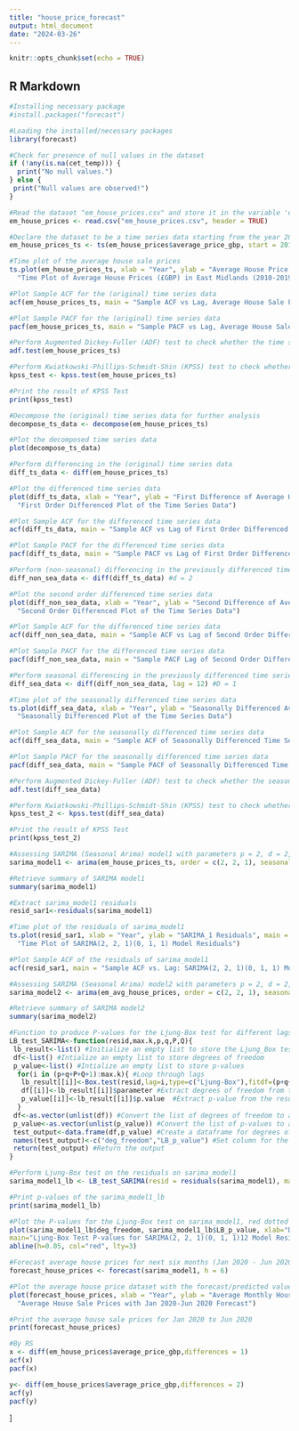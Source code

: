 ```yaml
---
title: "house_price_forecast"
output: html_document
date: "2024-03-26"
---
```


```r
knitr::opts_chunk$set(echo = TRUE)
```

## R Markdown
```r
#Installing necessary package
#install.packages("forecast")

#Loading the installed/necessary packages
library(forecast)

#Check for presence of null values in the dataset
if (!any(is.na(cet_temp))) {
  print("No null values.")
} else {
 print("Null values are observed!") 
}
```

```r
#Read the dataset "em_house_prices.csv" and store it in the variable 'em_house_prices'
em_house_prices <- read.csv("em_house_prices.csv", header = TRUE)

#Declare the dataset to be a time series data starting from the year 2010 and a frequency of 12 for monthly data
em_house_prices_ts <- ts(em_house_prices$average_price_gbp, start = 2010, frequency = 12)

#Time plot of the average house sale prices
ts.plot(em_house_prices_ts, xlab = "Year", ylab = "Average House Price (£GBP)", main = 
  "Time Plot of Average House Prices (£GBP) in East Midlands (2010-2019)")

#Plot Sample ACF for the (original) time series data
acf(em_house_prices_ts, main = "Sample ACF vs Lag, Average House Sale Prices (£GBP)", lag.max = 25)

#Plot Sample PACF for the (original) time series data
pacf(em_house_prices_ts, main = "Sample PACF vs Lag, Average House Sale Prices (£GBP)", lag.max = 25)

#Perform Augmented Dickey-Fuller (ADF) test to check whether the time series is stationary or not
adf.test(em_house_prices_ts)

#Perform Kwiatkowski-Phillips-Schmidt-Shin (KPSS) test to check whether the time series is stationary or not
kpss_test <- kpss.test(em_house_prices_ts)

#Print the result of KPSS Test
print(kpss_test)
```

```r
#Decompose the (original) time series data for further analysis
decompose_ts_data <- decompose(em_house_prices_ts)

#Plot the decomposed time series data
plot(decompose_ts_data)
```

```r
#Perform differencing in the (original) time series data
diff_ts_data <- diff(em_house_prices_ts)

#Plot the differenced time series data
plot(diff_ts_data, xlab = "Year", ylab = "First Difference of Average House Price (£GBP)", main = 
  "First Order Differenced Plot of the Time Series Data")

#Plot Sample ACF for the differenced time series data
acf(diff_ts_data, main = "Sample ACF vs Lag of First Order Differenced Time Series Data", lag.max = 25)

#Plot Sample PACF for the differenced time series data
pacf(diff_ts_data, main = "Sample PACF vs Lag of First Order Differenced Time Series Data", lag.max = 25)
```

```r
#Perform (non-seasonal) differencing in the previously differenced time series data
diff_non_sea_data <- diff(diff_ts_data) #d = 2

#Plot the second order differenced time series data
plot(diff_non_sea_data, xlab = "Year", ylab = "Second Difference of Average House Price (£GBP)", main = 
  "Second Order Differenced Plot of the Time Series Data")

#Plot Sample ACF for the differenced time series data
acf(diff_non_sea_data, main = "Sample ACF vs Lag of Second Order Differenced Time Series Data", lag.max = 25) #q = 1

#Plot Sample PACF for the differenced time series data
pacf(diff_non_sea_data, main = "Sample PACF Lag of Second Order Differenced Time Series Data", lag.max = 25) #p = 2
```

```r
#Perform seasonal differencing in the previously differenced time series data with lag 12 for monthly data
diff_sea_data <- diff(diff_non_sea_data, lag = 12) #D = 1

#Time plot of the seasonally differenced time series data
ts.plot(diff_sea_data, xlab = "Year", ylab = "Seasonally Differenced Average House Price (£GBP)", main = 
  "Seasonally Differenced Plot of the Time Series Data")

#Plot Sample ACF for the seasonally differenced time series data
acf(diff_sea_data, main = "Sample ACF of Seasonally Differenced Time Series Data", lag.max = 250) #Q = 1

#Plot Sample PACF for the seasonally differenced time series data
pacf(diff_sea_data, main = "Sample PACF of Seasonally Differenced Time Series Data", lag.max = 250) #P = 0, 1
```

```r
#Perform Augmented Dickey-Fuller (ADF) test to check whether the seasonally differenced time series is stationary or not
adf.test(diff_sea_data)

#Perform Kwiatkowski-Phillips-Schmidt-Shin (KPSS) test to check whether the the seasonally differenced time series is stationary or not 
kpss_test_2 <- kpss.test(diff_sea_data)

#Print the result of KPSS Test
print(kpss_test_2)
```

```r
#Assessing SARIMA (Seasonal Arima) model1 with parameters p = 2, d = 2, q = 1, P = 0, D = 1, Q = 1
sarima_model1 <- arima(em_house_prices_ts, order = c(2, 2, 1), seasonal = list(order = c(0, 1, 1), period = 12), method = 'CSS-ML')

#Retrieve summary of SARIMA model1
summary(sarima_model1)

#Extract sarima_model1 residuals
resid_sar1<-residuals(sarima_model1)

#Time plot of the residuals of sarima_model1
ts.plot(resid_sar1, xlab = "Year", ylab = "SARIMA_1 Residuals", main = 
  "Time Plot of SARIMA(2, 2, 1)(0, 1, 1) Model Residuals")

#Plot Sample ACF of the residuals of sarima_model1
acf(resid_sar1, main = "Sample ACF vs. Lag: SARIMA(2, 2, 1)(0, 1, 1) Model Residuals") 

```


```r
#Assessing SARIMA (Seasonal Arima) model2 with parameters p = 2, d = 2, q = 1, P = 1, D = 1, Q = 1
sarima_model2 <- arima(em_avg_house_prices, order = c(2, 2, 1), seasonal = list(order = c(1, 1, 1), period = 12), method = 'CSS-ML')

#Retrieve summary of SARIMA model2
summary(sarima_model2)

#Function to produce P-values for the Ljung-Box test for different lags where an ARIMA(p,d,q)x(P,D,Q)_h model has been fitted
LB_test_SARIMA<-function(resid,max.k,p,q,P,Q){
 lb_result<-list() #Initialize an empty list to store the Ljung_Box test results
 df<-list() #Intialize an empty list to store degrees of freedom
 p_value<-list() #Intialize an empty list to store p-values
  for(i in (p+q+P+Q+1):max.k){ #Loop through lags
   lb_result[[i]]<-Box.test(resid,lag=i,type=c("Ljung-Box"),fitdf=(p+q+P+Q)) #Perform LB test for each lag and store the result in the list
   df[[i]]<-lb_result[[i]]$parameter #Extract degrees of freedom from the result
   p_value[[i]]<-lb_result[[i]]$p.value  #Extract p-value from the result
  }
 df<-as.vector(unlist(df)) #Convert the list of degrees of freedom to a vector
 p_value<-as.vector(unlist(p_value)) #Convert the list of p-values to a vector
 test_output<-data.frame(df,p_value) #Create a dataframe for degrees of freedom and p-values
 names(test_output)<-c("deg_freedom","LB_p_value") #Set column for the output
 return(test_output) #Return the output
}

#Perform Ljung-Box test on the residuals on sarima_model1
sarima_model1_lb <- LB_test_SARIMA(resid = residuals(sarima_model1), max.k = 24, p = 2, q = 1, P = 0, Q = 1)

#Print p-values of the sarima_model1_lb
print(sarima_model1_lb)
```


```r
#Plot the P-values for the Ljung-Box test on sarima_model1, red dotted line to indicate the significance level threshold
plot(sarima_model1_lb$deg_freedom, sarima_model1_lb$LB_p_value, xlab="Degrees of freedom", ylab="P-value",
main="Ljung-Box Test P-values for SARIMA(2, 2, 1)(0, 1, 1)12 Model Residuals", ylim=c(0,1))
abline(h=0.05, col="red", lty=3)
```


```r
#Forecast average house prices for next six months (Jan 2020 - Jun 2020) by fiting the best model
forecast_house_prices <- forecast(sarima_model1, h = 6)

#Plot the average house price dataset with the forecast/predicted values
plot(forecast_house_prices, xlab = "Year", ylab = "Average Monthly House Price (£GBP)", main = 
  "Average House Sale Prices with Jan 2020-Jun 2020 Forecast")

#Print the average house sale prices for Jan 2020 to Jun 2020 
print(forecast_house_prices)
```

```r
#By RS
x <- diff(em_house_prices$average_price_gbp,differences = 1)
acf(x)
pacf(x)

y<- diff(em_house_prices$average_price_gbp,differences = 2)
acf(y)
pacf(y)
```
]
